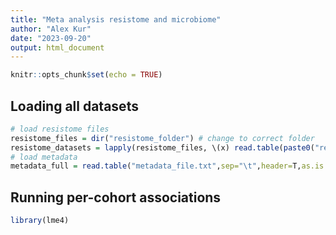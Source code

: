 ```yaml
---
title: "Meta analysis resistome and microbiome"
author: "Alex Kur"
date: "2023-09-20"
output: html_document
---
```


<!-- your comment 
## meta analysis approach 
## CREATED: Alex Kurilshikov
## Date created: 20 Wed 2023
## Last modified by: Alex Kurilshikov
## Date modified: 20 Wed 2023
-->


```r
knitr::opts_chunk$set(echo = TRUE)
```

## Loading all datasets

```r
# load resistome files
resistome_files = dir("resistome_folder") # change to correct folder
resistome_datasets = lapply(resistome_files, \(x) read.table(paste0("resistome_folder/",x), header=T,as.is = T))
# load metadata
metadata_full = read.table("metadata_file.txt",sep="\t",header=T,as.is  = T)

```

## Running per-cohort associations 

```r
library(lme4)

```
